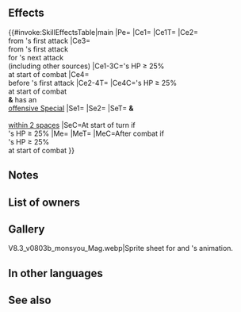 {{Weapon Infobox
|tagid=SID_激雷の書
|intID=4069
|userVersion1=Closed
|userVersion2=Open
|exclusive=1
|weaponType=Colorless Tome
|cost=400
|might=14
|range=2
|cooldown=-1
|effect=Accelerates Special trigger (cooldown count-1). At start of turn, if unit's HP ≥ 25%, grants Atk/Spd/Def+6 and "unit cannot be slowed by terrain (does not apply to impassable terrain)" to unit and allies within 2 spaces of unit for 1 turn. At start of combat, if unit's HP ≥ 25%, and if unit's attack can trigger unit's Special, grants Special cooldown count-1 to unit before unit's first attack during combat. At start of combat, if unit's HP ≥ 25%, inflicts Atk/Spd/Res-X on foe during combat (X = 16, - foe's max Special cooldown count value × 2; min 8; if foe does not have a Special skill, X = 8). At start of combat, if unit's HP ≥ 25%, reduces damage from foe's first attack by 30% and unit's next attack deals damage = total damage reduced (by any source, including other skills; resets at end of combat), and restores 7 HP to unit after combat.
|required=Atlas (weapon)
|properties=random_owner
}}
==Effects==
{{#invoke:SkillEffectsTable|main
|Pe={{Eft|Accelerates Special}}
|Ce1={{Eft|Temporary debuffs|Atk/Spd/Res|16 - {{Tgt|Foe}}'s max CD x 2|min=8}}
|Ce1T={{Tgt|Foe}}
|Ce2={{Eft|Damage Reduction|30%}}<br>from {{Tgt|Foe}}'s first attack
|Ce3={{Eft|Damage Boost|total damage reduced}}<br>from {{Tgt|Foe}}'s first attack<br>for {{Tgt|Unit}}'s next attack<br>(including other sources)
|Ce1-3C={{Tgt|Unit}}'s HP ≥ 25%<br>at start of combat
|Ce4={{Eft|Reduce Cooldown|1}}<br>before {{Tgt|Unit}}'s first attack
|Ce2-4T={{Tgt|Unit}}
|Ce4C={{Tgt|Unit}}'s HP ≥ 25%<br>at start of combat<br>'''&''' {{Tgt|Unit}} has an<br>[[offensive Special]]
|Se1={{Eft|Bonus|Atk/Spd/Def|6}}
|Se2={{SEt|Traverse Terrain}}
|SeT={{Tgt|Unit}} '''&'''<br>{{Tgt|Allies}}<br>[[within 2 spaces]]
|SeC=At start of turn if<br>{{Tgt|Unit}}'s HP ≥ 25%
|Me={{Eft|Heal|7}}
|MeT={{Tgt|Unit}}
|MeC=After combat if<br>{{Tgt|Unit}}'s HP ≥ 25%<br>at start of combat
}}

==Notes==
{{Bonuses}}
{{Traverse Terrain}}
{{CombatCooldownCount|-1}}
{{Temporary debuffs}}
{{DamageBoostFromDamageReduction}}
{{After combat healing}}
==List of owners==
{{Skill Hero List}}
==Gallery==
<gallery>
V8.3_v0803b_monsyou_Mag.webp|Sprite sheet for {{St|Tender Excalibur}} and {{PAGENAME}}'s animation.
</gallery>
==In other languages==
{{OtherLanguages
|japanese=激雷の書
|german=Buch des Blitzes
|spanishEU=Grimorio refucilo
|spanishLA=Grimorio refucilo
|french=Tome flamboyant
|italian=Tomo lucente
|chineseTW=激雷之書
|portuguese=Tomo relâmpago
}}
==See also==
{{See also skills|cond=(Description LIKE '%cannot be slowed by terrain%' OR Description LIKE '%reduce damage%next attack%total damage%') AND Exclusive='1' OR Description LIKE '%=%foe_s max special cooldown count%'}}
{{Weapons Navbox}}